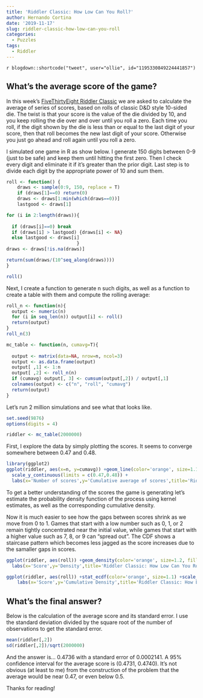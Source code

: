 ```yaml
---
title: 'Riddler Classic: How Low Can You Roll?'
author: Hernando Cortina
date: '2019-11-17'
slug: riddler-classic-how-low-can-you-roll
categories:
  - Puzzles
tags:
  - Riddler
---
```


`r blogdown::shortcode("tweet", user="ollie", id="1195330849224441857")`


## What's the average score of the game?

In this week's [FiveThirtyEight Riddler Classic](https://fivethirtyeight.com/features/how-low-can-you-roll/) we are asked to calculate the average of series of scores, based on rolls of classic D&D style 10-sided die. The twist is that your score is the value of the die divided by 10, and you keep rolling the die over and over until you roll a zero.  Each time you roll, if the digit shown by the die is less than or equal to the last digit of your score, then that roll becomes the new last digit of your score. Otherwise you just go ahead and roll again until you roll a zero.

I simulated one game in R as show below.  I generate 150 digits between 0-9 (just to be safe) and keep them until hitting the first zero. Then I check every digit and eliminate it if it's greater than the prior digit.  Last step is to divide each digit by the appropriate power of 10 and sum them.


```r
roll <- function() {
    draws <- sample(0:9, 150, replace = T)
    if (draws[1]==0) return(0)
    draws <- draws[1:min(which(draws==0))]
    lastgood <- draws[1]

for (i in 2:length(draws)){
  
  if (draws[i]==0) break
  if (draws[i] > lastgood) {draws[i] <- NA}
  else lastgood <- draws[i]
                          }
draws <- draws[!is.na(draws)]

return(sum(draws/(10^seq_along(draws))))
}

roll()
```

Next, I create a function to generate n such digits, as well as a function to create a table with them and compute the rolling average:

```r
roll_n <- function(n){
  output <- numeric(n)
  for (i in seq_len(n)) output[i] <- roll()
  return(output)
}
roll_n(3)

mc_table <- function(n, cumavg=T){
  
  output <- matrix(data=NA, nrow=n, ncol=3)
  output <- as.data.frame(output)
  output[ ,1] <- 1:n
  output[ ,2] <- roll_n(n)
  if (cumavg) output[, 3] <- cumsum(output[,2]) / output[,1]
  colnames(output) <- c("n", "roll", "cumavg")
  return(output)
}
```

Let's run 2 million simulations and see what that looks like.
```r
set.seed(9876)
options(digits = 4)
```

```r
riddler <- mc_table(2000000)
```

First, I explore the data by simply plotting the scores. It seems to converge somewhere between 0.47 and 0.48.

```r
library(ggplot2)
ggplot(riddler, aes(x=n, y=cumavg)) +geom_line(color='orange', size=1.1) +theme_bw() +
  scale_y_continuous(limits = c(0.47,0.48)) +
  labs(x='Number of scores',y='Cumulative average of scores',title='Riddler Classic: How Low Can You Roll?', subtitle='Cumulative average', caption='By @cortinah, Nov 17, 2019')
```


To get a better understanding of the scores the game is generating let's estimate the probability density function of the process using kernel estimates, as well as the corresponding cumulative density.

Now it is much easier to see how the gaps between scores shrink as we move from 0 to 1. Games that start with a low number such as 0, 1, or 2 remain tightly concentrated near the initial value, while games that start with a higher value such as 7, 8, or 9 can "spread out". The CDF shows a staircase pattern which becomes less jagged as the score increases due to the samaller gaps in scores.

```r
ggplot(riddler, aes(roll)) +geom_density(color='orange', size=1.2, fill='orange',bw=0.0001) +theme_bw()  +scale_x_continuous(breaks=seq(0,1,0.1)) +
  labs(x='Score',y='Density',title='Riddler Classic: How Low Can You Roll?', subtitle='Density Function of Scores', caption='By @cortinah, Nov 17, 2019')

ggplot(riddler, aes(roll)) +stat_ecdf(color='orange', size=1.1) +scale_x_continuous(breaks=seq(0,1,0.1))  +scale_y_continuous(breaks=seq(0,1,0.1)) +theme_bw() +
    labs(x='Score',y='Cumulative Density',title='Riddler Classic: How Low Can You Roll?', subtitle='Cumulative Density Function of Scores', caption='By @cortinah, Nov 17, 2019')

```

## What's the final answer?

Below is the calculation of the average score and its standard error. I use the standard deviation divided by the square root of the number of observations to get the standard error.

```r
mean(riddler[,2])
sd(riddler[,2])/sqrt(2000000)
```

And the answer is... 0.4736 with a standard error of 0.0002141.  A 95% confidence interval for the average score is (0.4731, 0.4740). It's not obvious (at least to me) from the construction of the problem that the average would be near 0.47, or even below 0.5. 


Thanks for reading!